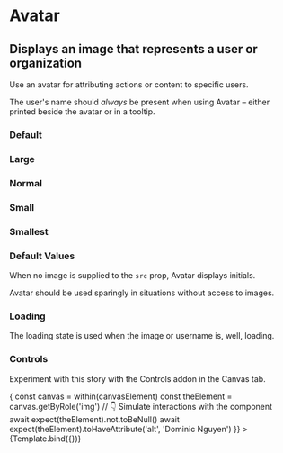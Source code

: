 

<Meta title="Atoms/Avatar" component={Avatar} />

# Avatar

## Displays an image that represents a user or organization

Use an avatar for attributing actions or content to specific users.

The user's name should _always_ be present when using Avatar – either printed
beside the avatar or in a tooltip.

<ArgsTable story="Default" />


### Default

<Canvas>
  <Story name="Default">
    <Avatar
      username="Tom Coleman"
      src="https://avatars2.githubusercontent.com/u/132554"
    />
    <Avatar username="Tom Coleman" />
  </Story>
</Canvas>

### Large

<Canvas>
  <Story name="Large">
    <Avatar
      size="large"
      username="Tom Coleman"
      src="https://avatars2.githubusercontent.com/u/132554"
    />
    <Avatar size="large" username="Tom Coleman" />
  </Story>
</Canvas>

### Normal

<Canvas>
  <Story name="Normal">
    <Avatar
      size="normal"
      username="Tom Coleman"
      src="https://avatars2.githubusercontent.com/u/132554"
    />
    <Avatar size="normal" username="Tom Coleman" />
  </Story>
</Canvas>

### Small

<Canvas>
  <Story name="Small">
    <Avatar
      size="small"
      username="Tom Coleman"
      src="https://avatars2.githubusercontent.com/u/132554"
    />
    <Avatar size="small" username="Tom Coleman" />
  </Story>
</Canvas>

### Smallest

<Canvas>
  <Story name="Smallest">
    <Avatar
      size="smallest"
      username="Tom Coleman"
      src="https://avatars2.githubusercontent.com/u/132554"
    />
    <Avatar size="smallest" username="Tom Coleman" />
  </Story>
</Canvas>

### Default Values

When no image is supplied to the `src` prop, Avatar displays initials.

Avatar should be used sparingly in situations without access to images.

<Story name="initials">
  <div>
    <Avatar username="Tom Coleman" />
    <Avatar username="Dominic Nguyen" />
    <Avatar username="Kyle Suss" />
    <Avatar username="Michael Shilman" />
  </div>
</Story>

### Loading

The loading state is used when the image or username is, well, loading.

<Story name="loading">
  <div>
    <Avatar size="large" loading />
    <Avatar size="medium" loading />
    <Avatar size="small" loading />
    <Avatar size="smallest" loading />
  </div>
</Story>

### Controls

Experiment with this story with the Controls addon in the Canvas tab.

<Canvas>
  <Story
    name="controls"
    args={{
      loading: false,
      size: 'smallest',
      username: 'Dominic Nguyen',
      src: 'https://avatars2.githubusercontent.com/u/263385'
    }}
    // https://storybook.js.org/docs/react/api/mdx#play-function
    play={async ({ canvasElement }) => {
      const canvas = within(canvasElement)
      const theElement = canvas.getByRole('img')
      // 👇 Simulate interactions with the component
      await expect(theElement).not.toBeNull()
      await expect(theElement).toHaveAttribute('alt', 'Dominic Nguyen')
    }}
  >
    {Template.bind({})}
  </Story>
</Canvas>

